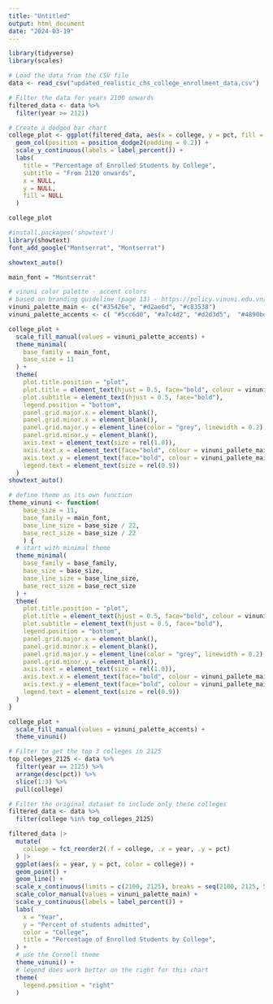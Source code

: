 ```yaml
---
title: "Untitled"
output: html_document
date: "2024-03-19"
---
```


```r
library(tidyverse)
library(scales)

# Load the data from the CSV file
data <- read_csv("updated_realistic_chs_college_enrollment_data.csv")

# Filter the data for years 2100 onwards
filtered_data <- data %>% 
  filter(year >= 2121)

# Create a dodged bar chart
college_plot <- ggplot(filtered_data, aes(x = college, y = pct, fill = as.factor(year))) +
  geom_col(position = position_dodge2(padding = 0.2)) +
  scale_y_continuous(labels = label_percent()) +
  labs(
    title = "Percentage of Enrolled Students by College",
    subtitle = "From 2120 onwards",
    x = NULL,
    y = NULL,
    fill = NULL
  ) 

college_plot
```


```r

#install.packages('showtext')
library(showtext)
font_add_google("Montserrat", "Montserrat")

showtext_auto() 

main_font = "Montserrat"

# vinuni color palette - accent colors
# based on branding guideline (page 13) - https://policy.vinuni.edu.vn/all-policies/brand-identity-manual/
vinuni_palette_main <- c("#35426e", "#d2ae6d", "#c83538")
vinuni_palette_accents <- c( "#5cc6d0", "#a7c4d2", "#d2d3d5",  "#4890bd", "#0087c3", "#d2ae6d")

college_plot +
  scale_fill_manual(values = vinuni_palette_accents) +
  theme_minimal(
    base_family = main_font,
    base_size = 11
  ) +
  theme(
    plot.title.position = "plot",
    plot.title = element_text(hjust = 0.5, face="bold", colour = vinuni_pallete_main[3]),
    plot.subtitle = element_text(hjust = 0.5, face="bold"),
    legend.position = "bottom",
    panel.grid.major.x = element_blank(),
    panel.grid.minor.x = element_blank(),
    panel.grid.major.y = element_line(color = "grey", linewidth = 0.2),
    panel.grid.minor.y = element_blank(),
    axis.text = element_text(size = rel(1.0)),
    axis.text.x = element_text(face="bold", colour = vinuni_pallete_main[1]), 
    axis.text.y = element_text(face="bold", colour = vinuni_pallete_main[1]), 
    legend.text = element_text(size = rel(0.9))
  )
showtext_auto() 
```


```r

# define theme as its own function
theme_vinuni <- function(
    base_size = 11,
    base_family = main_font,
    base_line_size = base_size / 22,
    base_rect_size = base_size / 22
    ) {
  # start with minimal theme
  theme_minimal(
    base_family = base_family,
    base_size = base_size,
    base_line_size = base_line_size,
    base_rect_size = base_rect_size
  ) +
  theme(
    plot.title.position = "plot",
    plot.title = element_text(hjust = 0.5, face="bold", colour = vinuni_pallete_main[3]),
    plot.subtitle = element_text(hjust = 0.5, face="bold"),
    legend.position = "bottom",
    panel.grid.major.x = element_blank(),
    panel.grid.minor.x = element_blank(),
    panel.grid.major.y = element_line(color = "grey", linewidth = 0.2),
    panel.grid.minor.y = element_blank(),
    axis.text = element_text(size = rel(1.0)),
    axis.text.x = element_text(face="bold", colour = vinuni_pallete_main[1]), 
    axis.text.y = element_text(face="bold", colour = vinuni_pallete_main[1]), 
    legend.text = element_text(size = rel(0.9))
  )
}
```

```r
college_plot + 
  scale_fill_manual(values = vinuni_palette_accents) +
  theme_vinuni()
```

```r

# Filter to get the top 3 colleges in 2125
top_colleges_2125 <- data %>%
  filter(year == 2125) %>%
  arrange(desc(pct)) %>%
  slice(1:3) %>%
  pull(college)

# Filter the original dataset to include only these colleges
filtered_data <- data %>%
  filter(college %in% top_colleges_2125)

filtered_data |>
  mutate(
    college = fct_reorder2(.f = college, .x = year, .y = pct)
  ) |>
  ggplot(aes(x = year, y = pct, color = college)) +
  geom_point() +
  geom_line() +
  scale_x_continuous(limits = c(2100, 2125), breaks = seq(2100, 2125, 5)) +
  scale_color_manual(values = vinuni_palette_main) +
  scale_y_continuous(labels = label_percent()) +
  labs(
    x = "Year",
    y = "Percent of students admitted",
    color = "College",
    title = "Percentage of Enrolled Students by College",
  ) +
  # use the Cornell theme
  theme_vinuni() +
  # legend does work better on the right for this chart
  theme(
    legend.position = "right"
  )
```